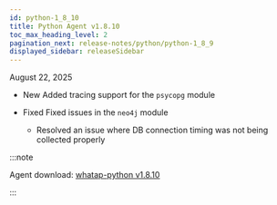 ```yaml
---
id: python-1_8_10
title: Python Agent v1.8.10
toc_max_heading_level: 2
pagination_next: release-notes/python/python-1_8_9
displayed_sidebar: releaseSidebar
---
```


August 22, 2025

- <Status priority='1'>New</Status> Added tracing support for the `psycopg` module  

- <Status priority='0'>Fixed</Status> Fixed issues in the `neo4j` module  

    * Resolved an issue where DB connection timing was not being collected properly  

:::note

Agent download: [whatap-python v1.8.10](https://pypi.org/project/whatap-python/1.8.10/)

:::